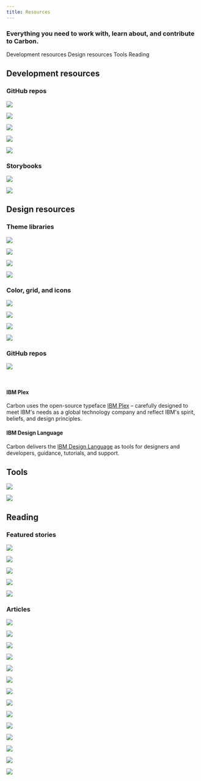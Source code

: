 ```yaml
---
title: Resources
---
```


### Everything you need to work with, learn about, and contribute to Carbon.

<AnchorLinks>

<AnchorLink>Development resources</AnchorLink>
<AnchorLink>Design resources</AnchorLink>
<AnchorLink>Tools</AnchorLink>
<AnchorLink>Reading</AnchorLink>

</AnchorLinks>

## Development resources

### GitHub repos

<Row className="tile--resource--no-margin tile--group">
<Column offsetLg="4" colLg="4" colMd="4" noGutterSm>
  <ResourceCard
    title="Carbon Components"
    href="https://github.com/ibm/carbon-components"
    type="resource">

![](images/github-icon.png)

  </ResourceCard>
</Column>
<Column colLg="4" colMd="4" noGutterSm>
  <ResourceCard
    title="Carbon Components React"
    href="https://github.com/ibm/carbon-components-react"
    type="resource">

![](images/github-icon.png)

  </ResourceCard>
</Column>
<Column offsetLg="4" colLg="4" colMd="4"  noGutterSm>
  <ResourceCard
    title="Carbon Components Angular"
    href="https://github.com/ibm/carbon-components-angular"
    type="resource">

![](images/github-icon.png)

  </ResourceCard>
</Column>
<Column colLg="4" colMd="4" noGutterSm>
  <ResourceCard
    title="Carbon Components Vue"
    href="https://github.com/carbon-design-system/carbon-components-vue"
    type="resource">

![](images/github-icon.png)

  </ResourceCard>
</Column>
<Column offsetLg="4" colLg="4" colMd="4"  noGutterSm>
  <ResourceCard
    title="Carbon boilerplate"
    href="https://github.com/carbon-design-system/carbon-boilerplate"
    type="resource">

![](images/github-icon.png)

  </ResourceCard>
</Column>
</Row>

### Storybooks

<Row className="tile--resource--no-margin tile--group">
<Column offsetLg="4" colLg="4" colMd="4" noGutterSm>
  <ResourceCard
    title="Carbon React Storybook"
    href="http://react.carbondesignsystem.com/"
    type="resource">

![](images/react-icon.png)

  </ResourceCard>
</Column>
<Column colLg="4" colMd="4" noGutterSm>
  <ResourceCard
      title="Carbon Components Vue Storybook"
      href="http://vue.carbondesignsystem.com/"
      type="resource"
      >

![](images/vue-icon.png)

  </ResourceCard>
</Column>
</Row>

## Design resources

### Theme libraries

<Row className="tile--resource--no-margin tile--group">
<Column offsetLg="4" colLg="4" colMd="4" noGutterSm>
  <ResourceCard
    title="White theme"
    href="sketch://add-library/cloud/JaVzz"
    type="resource">

![](/images/sketch-icon.png)

  </ResourceCard>
</Column>
<Column colLg="4" colMd="4"  noGutterSm>
  <ResourceCard
    title="Gray 10 theme"
    href="sketch://add-library/cloud/Onwv2"
    type="resource">

![](/images/sketch-icon.png)

  </ResourceCard>
</Column>
<Column offsetLg="4" colLg="4" colMd="4" noGutterSm>
  <ResourceCard
    title="Gray 90 theme"
    href="sketch://add-library/cloud/eo37p"
    type="resource">

![](/images/sketch-icon.png)

  </ResourceCard>
</Column>
<Column colLg="4" colMd="4"  noGutterSm>
  <ResourceCard
    title="Gray 100 theme"
    href="sketch://add-library/cloud/d13Ll"
    type="resource">

![](/images/sketch-icon.png)

  </ResourceCard>
</Column>
</Row>

### Color, grid, and icons

<Row className="tile--resource--no-margin tile--group">
<Column offsetLg="4"  colLg="4" colMd="4" noGutterSm>
  <ResourceCard
    title="RGB color palettes (.ase and .clr)"
    href="https://www.carbondesignsystem.com/files/IBM_Colors_RGB.zip"
    type="resource">

![](/images/ase.png)

  </ResourceCard>
</Column>
<Column colMd="4" colLg="4" noGutterSm>
    <ResourceCard
      title="IBM Design Language library"
      href="sketch://add-library/cloud/75VZZ"
      type="resource">

![](/images/sketch-icon.png)

  </ResourceCard>
</Column>
<Column offsetLg="4" colLg="4" noGutterSm>
  <ResourceCard
    title="IBM Grid template"
    href="https://sketch.cloud/s/ngV7z"
    type="resource">

![](/images/sketch-icon.png)

  </ResourceCard>
</Column>
<Column colLg="4" colMd="4"  noGutterSm>
  <ResourceCard
    title="UI Shell template"
    href="https://sketch.cloud/s/EjVmA"
    type="resource">

![](/images/sketch-icon.png)

  </ResourceCard>
</Column>
</Row>

### GitHub repos

<Row className="tile--resource--no-margin tile--group">
<Column offsetLg="4" colLg="4" colMd="4" noGutterSm>
  <ResourceCard
    title="Carbon Design Kit"
    href="https://github.com/ibm/carbon-design-kit"
    type="resource">

![](images/github-icon.png)

  </ResourceCard>
</Column>
</Row>

<br />

#### IBM Plex

Carbon uses the open-source typeface [IBM Plex](https://github.com/IBM/plex) – carefully designed to meet IBM's needs as a global technology company and reflect IBM's spirit, beliefs, and design principles.

#### IBM Design Language

Carbon delivers the [IBM Design Language](https://www.ibm.com/design/language/) as tools for designers and developers, guidance, tutorials, and support.

## Tools

<Row className="tile--resource--no-margin tile--group">
<Column offsetLg="4" colLg="4" colMd="4" noGutterSm>
  <ResourceCard
    title="Carbon CodePen"
    href="http://www.codepen.io/team/carbon"
    type="resource">

![](images/codepen-icon.png)

  </ResourceCard>
</Column>
<Column colLg="4" colMd="4" noGutterSm>
  <ResourceCard
    title="Color contrast checker"
    href="https://marijohannessen.github.io/color-contrast-checker/"
    type="resource">

![](images/color-contrast-icon.png)

  </ResourceCard>
</Column>
</Row>

## Reading

### Featured stories

<Row>
<Column offsetLg="4" colLg="4" colMd="4" noGutterMdLeft>
  <ResourceCard
    type="article"
    title="Smashing Magazine's “Design Systems” Book"
    href="https://www.smashingmagazine.com/design-systems-book/">

![](images/Featured_01.png)

  </ResourceCard>
</Column>
<Column colLg="4" colMd="4"  noGutterMdLeft>
  <ResourceCard
    type="article"
    title="Winter 2017 HOW In-House Design Award Winner"
    href="http://www.howdesign.com/84-award-winning-projects-from-in-house-design-teams/">

![](images/Featured_02.png)

  </ResourceCard>
</Column>
<Column colLg="4" colMd="4"  noGutterMdLeft>
  <ResourceCard
    type="article"
    title="Path to Design System Maturity"
    href="https://medium.com/ux-power-tools/the-path-to-design-system-maturity-d403daba692a">

![](images/Featured_03.png)

  </ResourceCard>
</Column>
<Column offsetLg="4"  colLg="4" colMd="4" noGutterMdLeft>
  <ResourceCard
    type="article"
    title="Responsive Web Design Podcast"
    href="https://responsivewebdesign.com/podcast/ibm-carbon/">

![](images/Featured_04.png)

  </ResourceCard>
</Column>
<Column colLg="4" colMd="4"  noGutterMdLeft>
  <ResourceCard
    type="article"
    title="UX Pin Virtual Design Summit"
    href="https://www.youtube.com/watch?v=eSvq5MieOdw&t=144s">

![](images/Featured_05.png)

  </ResourceCard>
</Column>
</Row>

### Articles

<Row>
<Column offsetLg="4" colLg="4" colMd="4" noGutterMdLeft>
<ResourceCard
    type="article"
    title="Carbon June(ish) preview"
    author="Alison Joseph"
    date="June 12, 2019"
    href="https://medium.com/carbondesign/carbon-june-ish-preview-9c5843258933"
    >

![](../resources/images/june_option_3.png)

</ResourceCard>
</Column>
<Column colLg="4" colMd="4" noGutterMdLeft>
<ResourceCard
    type="article"
    title="Carbon v10.3.0 (May 2019)"
    author="Josh Black"
    date="June 6, 2019"
    href="https://medium.com/carbondesign/carbon-v10-3-0-may-2019-41b1f970f0ce"
    >

![](../resources/images/10_3-image.png)

</ResourceCard>
</Column>
<Column colLg="4" colMd="4" noGutterMdLeft>
<ResourceCard
    type="article"
    title="Essentials: Learn to build with Carbon"
    author="Matt Rosno"
    date="May 15, 2019"
    href="https://medium.com/carbondesign/essentials-learn-to-build-with-carbon-1d11ce05125f"
    >

![](../resources/images/code_palette.png)

</ResourceCard>
</Column>
<Column offsetLg="4" colLg="4" colMd="4" noGutterMdLeft>
<ResourceCard
    type="article"
    title="Carbon is moving to a monorepo"
    author="Josh Black"
    date="May 10, 2019"
    href="https://medium.com/carbondesign/carbon-is-moving-to-a-monorepo-c6bfcbe87de0"
    >

![](../resources/images/mono_repo_teal.png)

</ResourceCard>
</Column>
<Column colLg="4" colMd="4" noGutterMdLeft>
<ResourceCard
    type="article"
    title="Carbon dark themes are here"
    author="Lauren Rice"
    date="April 29, 2019"
    href="https://medium.com/carbondesign/carbon-dark-themes-are-here-a18910a0f910"
    >

![](../resources/images/carbon_themes.png)

</ResourceCard>
</Column>
<Column colLg="4" colMd="4" noGutterMdLeft>
<ResourceCard
    type="article"
    title="Carbon v10 Release"
    author="Robin Cannon"
    date="April 4, 2019"
    href="https://medium.com/carbondesign/carbon-v10-release-812eacb7da7f"
    >

![](../resources/images/bee_70.png)

</ResourceCard>
</Column>
<Column offsetLg="4" colLg="4" colMd="4" noGutterMdLeft>
  <ResourceCard
    type="article"
    title="Design with Carbon: Update your Sketch symbols to V10"
    author="Anna Gonzales"
    date="April 2, 2019"
    href="https://medium.com/carbondesign/design-with-carbon-update-your-sketch-symbols-to-v10-ef3132ea2e97"
    >

![](../resources/images/designing_with_carbon.png)

  </ResourceCard>
</Column>
<Column colLg="4" colMd="4"  noGutterMdLeft>
  <ResourceCard
    type="article"
    title="Minimal CSS with Carbon"
    author="Josh Black"
    date="April 1, 2019"
    href="https://medium.com/carbondesign/minimal-css-with-carbon-b0c089ccfa71"
    >

![](../resources/images/minimal_css.png)

  </ResourceCard>
</Column>
<Column colLg="4" colMd="4" noGutterMdLeft>
  <ResourceCard
    type="article"
    title="What to expect in Carbon 10"
    author="Robin Cannon"
    date="December 10, 2018"
    href="https://medium.com/carbondesign/what-to-expect-in-carbon-10-5af1bd6e25f6">

![](images/Carbon_what_to_expect.png)

  </ResourceCard>
</Column>
<Column offsetLg="4" colLg="4" colMd="4" noGutterMdLeft>
  <ResourceCard
    type="article"
    title="Up & Running with Carbon React in less than 5 minutes"
    author="Josh Black"
    date="October 19, 2018"
    href="https://medium.com/carbondesign/up-running-with-carbon-react-in-less-than-5-minutes-25d43cca059e">

![](images/Article_02.png)

  </ResourceCard>
</Column>
<Column colLg="4" colMd="4"  noGutterMdLeft>
  <ResourceCard
    type="article"
    title="Hacktoberfest with Carbon"
    author="Josh Black"
    date="October 16, 2018"
    href="https://medium.com/carbondesign/hacktoberfest-with-carbon-95c48943f586">

![](images/Article_03.png)

  </ResourceCard>
</Column>
<Column colLg="4" colMd="4" noGutterMdLeft>
  <ResourceCard
    type="article"
    title="Data Table updates in Carbon React v5.22.0"
    author="Josh Black"
    date="February 20, 2018"
    href="https://medium.com/carbondesign/data-table-updates-in-carbon-react-v5-22-0-6da0c24a96d6">

![](images/Article_04.png)

  </ResourceCard>
</Column>
<Column offsetLg="4" colLg="4" colMd="4" noGutterMdLeft>
  <ResourceCard
    type="article"
    title="Introducing Carbon Themes"
    author="Bethany Sonefeld"
    date="August 11, 2017"
    href="https://medium.com/design-ibm/introducing-carbon-themes-83d3985a8627">

![](images/Article_05.png)

  </ResourceCard>
</Column>
<Column colLg="4" colMd="4" noGutterMdLeft>
  <ResourceCard
    type="article"
    title="Carbon: Designing inside Big Blue"
    author="Bethany Sonefeld"
    date="March 30, 2017"
    href="https://medium.com/design-ibm/carbon-designing-inside-big-blue-8577883cfe42">

![](images/Article_06.png)

  </ResourceCard>
</Column>
</Row>

